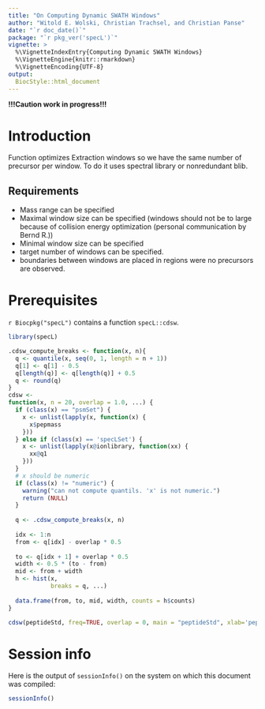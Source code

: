 ---
title: "On Computing Dynamic SWATH Windows"
author: "Witold E. Wolski, Christian Trachsel, and Christian Panse"
date: "`r doc_date()`"
package: "`r pkg_ver('specL')`"
vignette: >
  %\VignetteIndexEntry{Computing Dynamic SWATH Windows}
  %\VignetteEngine{knitr::rmarkdown}
  %\VignetteEncoding{UTF-8}
output: 
  BiocStyle::html_document
---

__!!!Caution work in progress!!!__

# Introduction


Function optimizes Extraction windows so we have the same number of precursor per window. To do it uses spectral library or nonredundant blib.

## Requirements

* Mass range can be specified
* Maximal window size can be specified (windows should not be to large because of collision energy optimization (personal communication by Bernd R.))
* Minimal window size can be specified
* target number of windows can be specified.
* boundaries between windows are placed in regions were no precursors are observed.

# Prerequisites

`r Biocpkg("specL")` contains a function `specL::cdsw`.

```{r echo=FALSE}
library(specL)
```


```{r}

.cdsw_compute_breaks <- function(x, n){
  q <- quantile(x, seq(0, 1, length = n + 1))
  q[1] <- q[1] - 0.5
  q[length(q)] <- q[length(q)] + 0.5
  q <- round(q)
}
cdsw <-
function(x, n = 20, overlap = 1.0, ...) {
  if (class(x) == "psmSet") {
    x <- unlist(lapply(x, function(x) {
      x$pepmass
    }))
  } else if (class(x) == 'specLSet') {
    x <- unlist(lapply(x@ionlibrary, function(xx) {
      xx@q1
    }))
  }
  # x should be numeric
  if (class(x) != "numeric") {
    warning("can not compute quantils. 'x' is not numeric.")
    return (NULL)
  }
  
  q <- .cdsw_compute_breaks(x, n)
  
  idx <- 1:n
  from <- q[idx] - overlap * 0.5
  
  to <- q[idx + 1] + overlap * 0.5
  width <- 0.5 * (to - from)
  mid <- from + width
  h <- hist(x,
            breaks = q, ...)
  
  data.frame(from, to, mid, width, counts = h$counts)
}
```

```{r fig.retina=3, warning=FALSE}
cdsw(peptideStd, freq=TRUE, overlap = 0, main = "peptideStd", xlab='pepmass')
```



# Session info

Here is the output of `sessionInfo()` on the system on which this
document was compiled:

```{r sessionInfo, echo=FALSE}
sessionInfo()
```

